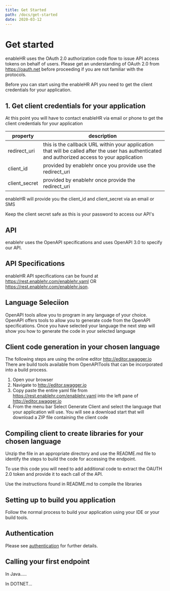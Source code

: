 ```yaml
---
title: Get Started
path: /docs/get-started
date: 2020-03-12
---
```


# Get started

enableHR uses the OAuth 2.0 authorization code flow to issue API access tokens on behalf of users. Please get an understanding of OAuth 2.0 from https://oauth.net before proceeding if you are not familiar with the protocols.

Before you can start using the enableHR API you need to get the client credentials for your application.

## 1. Get client credentials for your application

At this point you will have to contact enableHR via email or phone to get the client credentials for your application

| property      | description                                                                                                                                     |
| ------------- | ----------------------------------------------------------------------------------------------------------------------------------------------- |
| redirect_uri  | this is the callback URL within your application that will be called after the user has authenticated and authorized access to your application |
| client_id     | provided by enablehr once you provide use the redirect_uri                                                                                      |
| client_secret | provided by enablehr once provide the redirect_uri                                                                                              |

enableHR will provide you the client_id and client_secret via an email or SMS

Keep the client secret safe as this is your password to access our API's

## API

enablehr uses the OpenAPI specifications and uses OpenAPI 3.0 to specify our API.

## API Specifications

enableHR API specifications can be found at https://rest.enablehr.com/enablehr.yaml OR https://rest.enablehr.com/enablehr.json.

## Language Seleciion

OpenAPI tools allow you to program in any language of your choice. OpenAPI offers tools to allow you to generate code from the OpenAPI specifications. Once you have selected your language the next step will show you how to generate the code in your selected language

## Client code generation in your chosen language

The following steps are using the online editor http://editor.swagger.io There are build tools available from OpenAPITools that can be incorporated into a build process.

1. Open your browser
2. Navigate to http://editor.swagger.io
3. Copy paste the entire yaml file from https://rest.enablehr.com/enablehr.yaml into the left pane of http://editor.swagger.io
4. From the menu bar Select Generate Client and select the language that your application will use. You will see a download start that will download a ZIP file containing the client code

## Compiling client to create libraries for your chosen language

Unzip the file in an appropriate directory and use the README.md file to identify the steps to build the code for accessing the endpoint.

To use this code you will need to add additional code to extract the
OAUTH 2.0 token and provide it to each call of the API.

Use the instructions found in README.md to compile the libraries

## Setting up to build you application

Follow the normal process to build your application using your IDE or your build tools.

## Authentication

Please see [authentication](/authentication 'authentication') for further details.

## Calling your first endpoint

In Java.....

In DOTNET...

